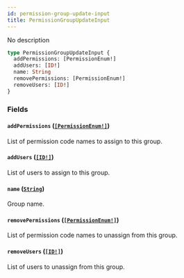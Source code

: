 ```yaml
---
id: permission-group-update-input
title: PermissionGroupUpdateInput
---
```


No description

```graphql
type PermissionGroupUpdateInput {
  addPermissions: [PermissionEnum!]
  addUsers: [ID!]
  name: String
  removePermissions: [PermissionEnum!]
  removeUsers: [ID!]
}
```

### Fields

#### `addPermissions` ([`[PermissionEnum!]`](/api-reference/enums/permission-enum.mdx))

List of permission code names to assign to this group.

#### `addUsers` ([`[ID!]`](/api-reference/scalars/id.mdx))

List of users to assign to this group.

#### `name` ([`String`](/api-reference/scalars/string.mdx))

Group name.

#### `removePermissions` ([`[PermissionEnum!]`](/api-reference/enums/permission-enum.mdx))

List of permission code names to unassign from this group.

#### `removeUsers` ([`[ID!]`](/api-reference/scalars/id.mdx))

List of users to unassign from this group.
